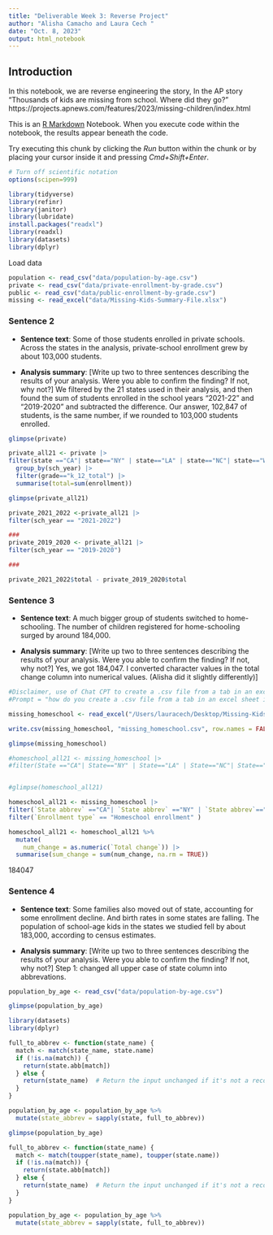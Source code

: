 ```yaml
---
title: "Deliverable Week 3: Reverse Project"
author: "Alisha Camacho and Laura Cech "
date: "Oct. 8, 2023"
output: html_notebook
---
```

## Introduction 

In this notebook, we are reverse engineering the story, In the AP story "Thousands of kids are missing from school. Where did they go?" https://projects.apnews.com/features/2023/missing-children/index.html

This is an [R Markdown](http://rmarkdown.rstudio.com) Notebook. When you execute code within the notebook, the results appear beneath the code. 

Try executing this chunk by clicking the *Run* button within the chunk or by placing your cursor inside it and pressing *Cmd+Shift+Enter*. 

```r
# Turn off scientific notation
options(scipen=999)

library(tidyverse)
library(refinr)
library(janitor)
library(lubridate)
install.packages("readxl")
library(readxl)
library(datasets)
library(dplyr)

```

Load data

```r
population <- read_csv("data/population-by-age.csv")
private <- read_csv("data/private-enrollment-by-grade.csv")
public <- read_csv("data/public-enrollment-by-grade.csv")
missing <- read_excel("data/Missing-Kids-Summary-File.xlsx")
```

### Sentence 2 

* **Sentence text**: Some of those students enrolled in private schools. Across the states in the analysis, private-school enrollment grew by about 103,000 students.

* **Analysis summary**: [Write up two to three sentences describing the results of your analysis.  Were you able to confirm the finding? If not, why not?] 
We filtered by the 21 states used in their analysis, and then found the sum of students enrolled in the school years "2021-22" and "2019-2020" and subtracted the difference. Our answer, 102,847 of students, is the same number, if we rounded to 103,000 students enrolled.

```r
glimpse(private)
```

```r
private_all21 <- private |>
filter(state =="CA"| state=="NY" | state=="LA" | state=="NC"| state=="WA"| state=="CO" | state=="GA" | state=="MN" | state=="WI" | state=="NH" | state=="MA" | state=="MT" | state=="DE"| state=="ND" | state=="DC" | state=="SD" | state=="SC" | state=="NE" | state=="RI" | state=="TN" | state=="PA" | state=="FL") |>
  group_by(sch_year) |>
  filter(grade=="k_12_total") |>
  summarise(total=sum(enrollment))

glimpse(private_all21)
```
```r
private_2021_2022 <-private_all21 |> 
filter(sch_year == "2021-2022")

###
private_2019_2020 <- private_all21 |> 
filter(sch_year == "2019-2020")

###

private_2021_2022$total - private_2019_2020$total
```

### Sentence 3 

* **Sentence text**: A much bigger group of students switched to home-schooling. The number of children registered for home-schooling surged by around 184,000.

* **Analysis summary**: [Write up two to three sentences describing the results of your analysis.  Were you able to confirm the finding? If not, why not?] Yes, we got 184,047. I converted character values in the total change column into numerical values. (Alisha did it slightly differently)]

```r

#Disclaimer, use of Chat CPT to create a .csv file from a tab in an excel sheet
#Prompt = "how do you create a .csv file from a tab in an excel sheet in Rstudio?"

missing_homeschool <- read_excel("/Users/lauracech/Desktop/Missing-Kids-Summary-File copy.xlsx", sheet = "Enrollment Changes")

write.csv(missing_homeschool, "missing_homeschool.csv", row.names = FALSE)

glimpse(missing_homeschool)

#homeschool_all21 <- missing_homeschool |> 
#filter(State =="CA"| State=="NY" | State=="LA" | State=="NC"| State=="WA"| State=="CO" | State=="GA" | State=="MN" | #State=="WI" | State=="NH" | State=="MA" | State=="MT" | State=="DE"| State=="ND" | State=="DC" | State=="SD" | State=="SC" #| State=="NE" | State=="RI" | State=="TN" | State=="PA" | State=="FL")


#glimpse(homeschool_all21)
```
```r
homeschool_all21 <- missing_homeschool |> 
filter(`State abbrev` =="CA"| `State abbrev` =="NY" | `State abbrev`=="LA" | `State abbrev`=="NC"| `State abbrev`=="WA"| `State abbrev`=="CO" | `State abbrev`=="GA" | `State abbrev`=="MN" | `State abbrev`=="WI" | `State abbrev`=="NH" | `State abbrev`=="MA" | `State abbrev`=="MT" | `State abbrev`=="DE"| `State abbrev`=="ND" | `State abbrev`=="DC" | `State abbrev`=="SD" | `State abbrev`=="SC" | `State abbrev`=="NE" | `State abbrev`=="RI" | `State abbrev`=="TN" | `State abbrev`=="PA" | `State abbrev`=="FL") |> 
filter(`Enrollment type` == "Homeschool enrollment" ) 

```

```r
homeschool_all21 <- homeschool_all21 %>%
  mutate(
    num_change = as.numeric(`Total change`)) |>
  summarise(sum_change = sum(num_change, na.rm = TRUE))
```

184047

### Sentence 4 

* **Sentence text**: Some families also moved out of state, accounting for some enrollment decline. And birth rates in some states are falling. The population of school-age kids in the states we studied fell by about 183,000, according to census estimates.

* **Analysis summary**: [Write up two to three sentences describing the results of your analysis.  Were you able to confirm the finding? If not, why not?] Step 1: changed all upper case of state column into abbrevations.


```r
population_by_age <- read_csv("data/population-by-age.csv")

```
```r
glimpse(population_by_age)
```
```r
library(datasets)
library(dplyr)

```

```r
full_to_abbrev <- function(state_name) {
  match <- match(state_name, state.name)
  if (!is.na(match)) {
    return(state.abb[match])
  } else {
    return(state_name)  # Return the input unchanged if it's not a recognized state name
  }
}
```

```r
population_by_age <- population_by_age %>%
  mutate(state_abbrev = sapply(state, full_to_abbrev))

glimpse(population_by_age)
```
```r
full_to_abbrev <- function(state_name) {
  match <- match(toupper(state_name), toupper(state.name))
  if (!is.na(match)) {
    return(state.abb[match])
  } else {
    return(state_name)  # Return the input unchanged if it's not a recognized state name
  }
}
```

```r
population_by_age <- population_by_age %>%
  mutate(state_abbrev = sapply(state, full_to_abbrev))


```

```r

```


